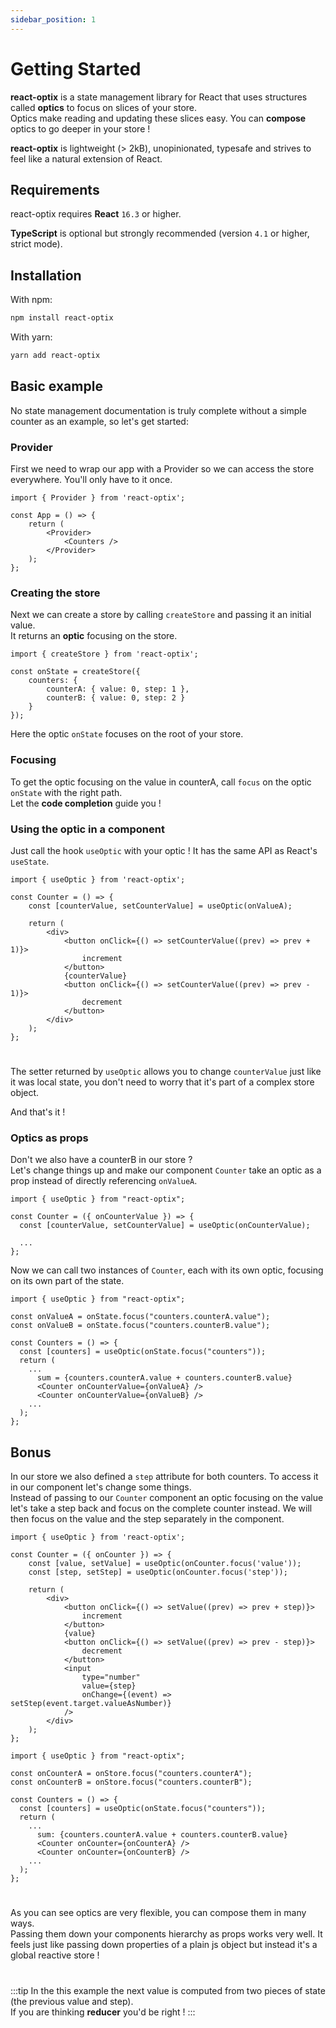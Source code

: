 ```yaml
---
sidebar_position: 1
---
```



# Getting Started

**react-optix** is a state management library for React that uses structures called **optics** to focus on slices of your store.  
Optics make reading and updating these slices easy. You can **compose** optics to go deeper in your store !

**react-optix** is lightweight (> 2kB), unopinionated, typesafe and strives to feel like a natural extension of React.

## Requirements

react-optix requires **React** `16.3` or higher.

**TypeScript** is optional but strongly recommended (version `4.1` or higher, strict mode).

## Installation

With npm:

```bash
npm install react-optix
```

With yarn:

```bash
yarn add react-optix
```

## Basic example

No state management documentation is truly complete without a simple counter as an example, so let's get started:

### Provider

First we need to wrap our app with a Provider so we can access the store everywhere.
You'll only have to it once.

```tsx title=App.tsx
import { Provider } from 'react-optix';

const App = () => {
    return (
        <Provider>
            <Counters />
        </Provider>
    );
};
```

### Creating the store

Next we can create a store by calling `createStore` and passing it an initial value.  
It returns an **optic** focusing on the store.

```tsx
import { createStore } from 'react-optix';

const onState = createStore({
    counters: {
        counterA: { value: 0, step: 1 },
        counterB: { value: 0, step: 2 }
    }
});
```

Here the optic `onState` focuses on the root of your store.

### Focusing

To get the optic focusing on the value in counterA, call `focus` on the optic `onState` with the right path.  
Let the **code completion** guide you !

<MdxImage src="path-completion-light.png" srcDark="path-completion-dark.png" />

### Using the optic in a component

Just call the hook `useOptic` with your optic ! It has the same API as React's `useState`.

```tsx title=Counter.tsx
import { useOptic } from 'react-optix';

const Counter = () => {
    const [counterValue, setCounterValue] = useOptic(onValueA);

    return (
        <div>
            <button onClick={() => setCounterValue((prev) => prev + 1)}>
                increment
            </button>
            {counterValue}
            <button onClick={() => setCounterValue((prev) => prev - 1)}>
                decrement
            </button>
        </div>
    );
};
```

<Counter />

#

The setter returned by `useOptic` allows you to change `counterValue`
just like it was local state, you don't need to worry that it's part of a complex
store object.

And that's it !

### Optics as props

Don't we also have a counterB in our store ?  
Let's change things up and make our component `Counter` take an optic as a prop instead of directly referencing `onValueA`.

```tsx title=Counter.tsx
import { useOptic } from "react-optix";

const Counter = ({ onCounterValue }) => {
  const [counterValue, setCounterValue] = useOptic(onCounterValue);

  ...
};
```

Now we can call two instances of `Counter`, each with its own optic, focusing on its own part of the state.

```tsx title=Counters.tsx {3-4,11-12}
import { useOptic } from "react-optix";

const onValueA = onState.focus("counters.counterA.value");
const onValueB = onState.focus("counters.counterB.value");

const Counters = () => {
  const [counters] = useOptic(onState.focus("counters"));
  return (
    ...
      sum = {counters.counterA.value + counters.counterB.value}
      <Counter onCounterValue={onValueA} />
      <Counter onCounterValue={onValueB} />
    ...
  );
};
```

<Counters />

## Bonus

In our store we also defined a `step` attribute for both counters.
To access it in our component let's change some things.  
Instead of passing to our `Counter` component an optic focusing on the value let's take a step back and focus on the complete counter instead. We will then focus on the value and the step separately in the component.

```tsx file=Counter.tsx {4-5,12-16}
import { useOptic } from 'react-optix';

const Counter = ({ onCounter }) => {
    const [value, setValue] = useOptic(onCounter.focus('value'));
    const [step, setStep] = useOptic(onCounter.focus('step'));

    return (
        <div>
            <button onClick={() => setValue((prev) => prev + step)}>
                increment
            </button>
            {value}
            <button onClick={() => setValue((prev) => prev - step)}>
                decrement
            </button>
            <input
                type="number"
                value={step}
                onChange={(event) => setStep(event.target.valueAsNumber)}
            />
        </div>
    );
};
```

```tsx file=Counters.tsx {3-4,11-12}
import { useOptic } from "react-optix";

const onCounterA = onStore.focus("counters.counterA");
const onCounterB = onStore.focus("counters.counterB");

const Counters = () => {
  const [counters] = useOptic(onState.focus("counters"));
  return (
    ...
      sum: {counters.counterA.value + counters.counterB.value}
      <Counter onCounter={onCounterA} />
      <Counter onCounter={onCounterB} />
    ...
  );
};
```

<CountersWithStep />

#

As you can see optics are very flexible, you can compose them in many ways.  
Passing them down your components hierarchy as props works very well. It feels just like passing down properties of a plain js object but instead it's a global reactive store !

#

:::tip
In the this example the next value is computed from two pieces of state (the previous value and step).  
If you are thinking **reducer** you'd be right !
:::
